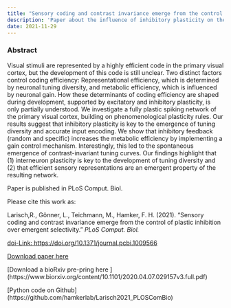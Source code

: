 ```yaml
---
title: "Sensory coding and contrast invariance emerge from the control of plastic inhibition over emergent selectivity"
description: 'Paper about the influence of inhibitory plasticity on the development of a V1 L4 SNN.'
date: 2021-11-29
---
```


### Abstract

Visual stimuli are represented by a highly efficient code in the primary visual cortex, but the development of this code is still unclear. Two distinct factors control coding efficiency: Representational efficiency, which is determined by neuronal tuning diversity, and metabolic efficiency, which is influenced by neuronal gain. How these determinants of coding efficiency are shaped during development, supported by excitatory and inhibitory plasticity, is only partially understood. We investigate a fully plastic spiking network of the primary visual cortex, building on phenomenological plasticity rules. Our results suggest that inhibitory plasticity is key to the emergence of tuning diversity and accurate input encoding. We show that inhibitory feedback (random and specific) increases the metabolic efficiency by implementing a gain control mechanism. Interestingly, this led to the spontaneous emergence of contrast-invariant tuning curves. Our findings highlight that (1) interneuron plasticity is key to the development of tuning diversity and (2) that efficient sensory representations are an emergent property of the resulting network.

Paper is published in PLoS Comput. Biol.

Please cite this work as:

Larisch,R., Gönner, L., Teichmann, M., Hamker, F. H. (2021). "Sensory coding and contrast invariance emerge from the control of plastic inhibition over emergent selectivity." <i>PLoS Comput. Biol.</i>

[doi-Link: https://doi.org/10.1371/journal.pcbi.1009566](https://doi.org/10.1371/journal.pcbi.1009566)

<p></p>

[Download paper here](https://journals.plos.org/ploscompbiol/article/file?id=10.1371/journal.pcbi.1009566&type=printable)

<p></p>

[Download a bioRxiv pre-pring here ] (https://www.biorxiv.org/content/10.1101/2020.04.07.029157v3.full.pdf)

<p></p>

[Python code on Github] (https://github.com/hamkerlab/Larisch2021_PLOSComBio)


